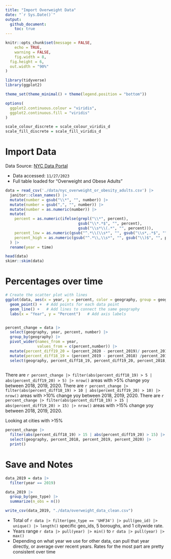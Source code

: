 ```yaml
---
title: "Import Overweight Data"
date: "`r Sys.Date()`"
output: 
  github_document:
    toc: true
---
```


```r

knitr::opts_chunk$set(message = FALSE,
	echo = TRUE,
	warning = FALSE,
	fig.width = 8, 
  fig.height = 6,
  out.width = "90%"
)

library(tidyverse)
library(ggplot2)

theme_set(theme_minimal() + theme(legend.position = "bottom"))

options(
  ggplot2.continuous.colour = "viridis",
  ggplot2.continuous.fill = "viridis"
)

scale_colour_discrete = scale_colour_viridis_d
scale_fill_discrete = scale_fill_viridis_d

```

# Import Data 
Data Source: [NYC Data Portal](https://a816-dohbesp.nyc.gov/IndicatorPublic/beta/data-explorer/overweight/?id=2061#display=summary) 

  * Data accessed: `11/27/2023` 
  * Full table loaded for "Overweight and Obese Adults"

```r
data = read_csv('./data/nyc_overweight_or_obesity_adults.csv') |>
  janitor::clean_names() |>
  mutate(number = gsub("\\*", "", number)) |>
  mutate(number = gsub(",", "", number)) |>
  mutate(number = as.numeric(number)) |>
  mutate(
    percent = as.numeric(ifelse(grepl("\\*", percent),
                                gsub("\\*.*$", "", percent),
                                gsub("\\s*\\(.*", "", percent))),
    percent_low = as.numeric(gsub("^.*\\(\\s*", "", gsub("\\s*,.*$", "", percent))),
    percent_high = as.numeric(gsub("^.*\\,\\s*", "", gsub("\\)$", "", percent)))
  ) |>
  rename(year = time)

head(data)
skimr::skim(data)
```


# Percentages over time

```r


# Create the scatter plot with lines
ggplot(data, aes(x = year, y = percent, color = geography, group = geography)) +
  geom_point() +  # Add points for each data point
  geom_line() +   # Add lines to connect the same geography
  labs(x = "Year", y = "Percent")   # Add axis labels



```


```r
percent_change = data |> 
  select(geography, year, percent, number) |>
  group_by(geography) |>
  pivot_wider(names_from = year, 
              values_from = c(percent,number)) |>
  mutate(percent_diff19_20 = (percent_2020 - percent_2019)/ percent_2019 * 100) |>
  mutate(percent_diff18_19 = (percent_2019 - percent_2018) /percent_2018 * 100) |>
  select(geography, percent_diff18_19, percent_diff19_20, percent_2018, percent_2019, percent_2020)
  

```

There are `r percent_change |> filter(abs(percent_diff18_19) > 5 | abs(percent_diff19_20) > 5) |> nrow()` areas with >5% change yoy between 2018, 2019, 2020. There are `r percent_change |> filter(abs(percent_diff18_19) > 10 | abs(percent_diff19_20) > 10) |> nrow()` areas with >10% change yoy between 2018, 2019, 2020. There are `r percent_change |> filter(abs(percent_diff18_19) > 15 | abs(percent_diff19_20) > 15) |> nrow()` areas with >15% change yoy between 2018, 2019, 2020. 

Looking at cities with >15% 
```r
percent_change |>
  filter(abs(percent_diff18_19) > 15 | abs(percent_diff19_20) > 15) |>
  select(geography, percent_2018, percent_2019, percent_2020) |>
  print()
```


# Save and Notes
```r
data_2019 = data |>
  filter(year == 2019)

data_2019 |>
  group_by(geo_type) |>
  summarize(n_obs = n())

write_csv(data_2019, "./data/overweight_data_clean.csv")

```

* Total of `r data |> filter(geo_type == 'UHF34') |> pull(geo_id) |> unique() |> length()` specific geo_ids, 5 boroughs, and 1 citywide rate.  
* Years range `r data |> pull(year) |> min()` to `r data |> pull(year) |> max()` 
* Depending on what year we use for other data, can pull that year directly, or average over recent years. Rates for the most part are pretty consistent over time 




